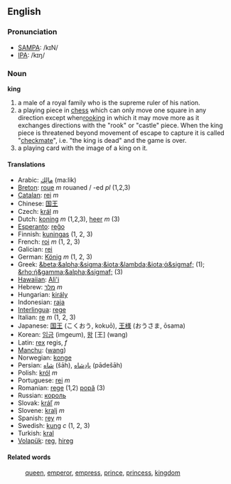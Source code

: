 ==English==
===Pronunciation===
*[[SAMPA]]: /kɪN/
*[[International Phonetic Alphabet|IPA]]: /kɪŋ/

===Noun===
'''king'''

#a male of a royal family who is the supreme ruler of his nation.
#a playing piece in [[chess]] which can only move one square in any direction except when[[rooking]] in which it may move more as it exchanges directions with the "rook" or "castle" piece. When the king piece is threatened beyond movement of escape to capture it is called "[[checkmate]]", i.e. "the king is dead" and the game is over.
#a playing card with the image of a king on it.

==== Translations ====
*Arabic: [[مالِك]] (ma:lik)
*[[Breton]]: [[roue]] ''m'' rouaned / -ed ''pl'' (1,2,3)
*[[Catalan]]: [[rei]] ''m''
*Chinese: [[国王]]
*Czech: [[král]] ''m''
*Dutch: [[koning]] ''m'' (1,2,3), [[heer]] ''m'' (3)
*[[Esperanto]]: [[reĝo]]
*Finnish: [[kuningas]] (1, 2, 3)
*French: [[roi]] ''m'' (1, 2, 3)
*Galician: [[rei]]
*German: [[König]] ''m'' (1, 2, 3)
*Greek: [[&beta;&alpha;&sigma;&iota;&lambda;&iota;ά&sigmaf;]] (1); [[&rho;ή&gamma;&alpha;&sigmaf;]] (3)
*[[Hawaiian]]: [[Ali'i]] 
*Hebrew: [[מלך]] ''m''
*Hungarian: [[király]]
*Indonesian: [[raja]]
*[[Interlingua]]: [[rege]]
*Italian: [[re]] ''m'' (1, 2, 3)
*Japanese: [[国王]] (こくおう, kokuō), [[王様]] (おうさま, ōsama)
*Korean: [[임금]] (imgeum), [[왕]] [王] (wang)
*Latin: [[rex]] regis, ''f''
*[[Manchu]]: ([[wang]])
*Norwegian: [[konge]]
*Persian: [[شاه]] (šāh), [[پادِشاه]] (pādešāh)
*Polish: [[król]] ''m''
*Portuguese: [[rei]] ''m''
*Romanian: [[rege]] (1,2) [[popă]] (3)
*Russian: [[король]]
*Slovak: [[kráľ]] ''m''
*Slovene: [[kralj]] ''m''
*Spanish: [[rey]] ''m''
*Swedish: [[kung]] ''c'' (1, 2, 3)
*Turkish: [[kral]]
*[[Volapük]]: [[reg]], [[hireg]]

====Related words====
:[[queen]], [[emperor]], [[empress]], [[prince]], [[princess]], [[kingdom]]